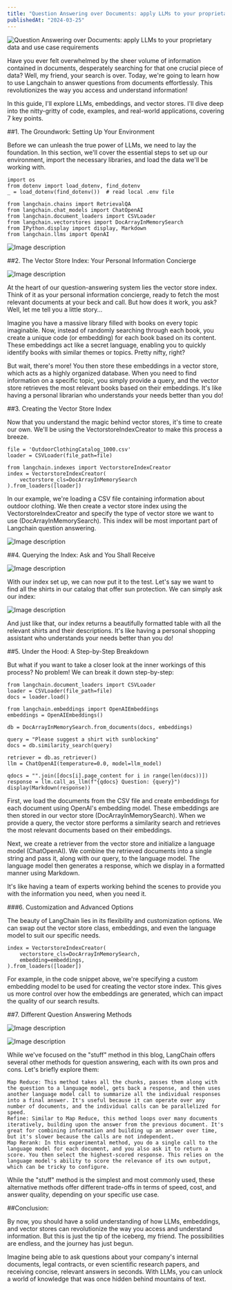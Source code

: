 ```yaml
---
title: "Question Answering over Documents: apply LLMs to your proprietary data and use case requirements"
publishedAt: "2024-03-25"
---
```


![Question Answering over Documents: apply LLMs to your proprietary data and use case requirements](https://dev-to-uploads.s3.amazonaws.com/uploads/articles/8r4z1snla3kw9xbr3z87.png)

 Have you ever felt overwhelmed by the sheer volume of information contained in documents, desperately searching for that one crucial piece of data? Well, my friend, your search is over. Today, we're going to learn how to use Langchain to answer questions from documents effortlessly. This revolutionizes the way you access and understand information!

In this guide, I'll explore LLMs, embeddings, and vector stores. I'll dive deep into the nitty-gritty of code, examples, and real-world applications, covering 7 key points. 

##1. The Groundwork: Setting Up Your Environment

Before we can unleash the true power of LLMs, we need to lay the foundation. In this section, we'll cover the essential steps to set up our environment, import the necessary libraries, and load the data we'll be working with.

```
import os
from dotenv import load_dotenv, find_dotenv
_ = load_dotenv(find_dotenv())  # read local .env file

from langchain.chains import RetrievalQA
from langchain.chat_models import ChatOpenAI
from langchain.document_loaders import CSVLoader
from langchain.vectorstores import DocArrayInMemorySearch
from IPython.display import display, Markdown
from langchain.llms import OpenAI
```

![Image description](https://dev-to-uploads.s3.amazonaws.com/uploads/articles/7dvq3c5of775jzhrlbqi.jpg)

##2. The Vector Store Index: Your Personal Information Concierge


![Image description](https://dev-to-uploads.s3.amazonaws.com/uploads/articles/f4h3aev8z3ldffn3ozma.jpg)

 At the heart of our question-answering system lies the vector store index. Think of it as your personal information concierge, ready to fetch the most relevant documents at your beck and call. But how does it work, you ask? Well, let me tell you a little story...

Imagine you have a massive library filled with books on every topic imaginable. Now, instead of randomly searching through each book, you create a unique code (or embedding) for each book based on its content. These embeddings act like a secret language, enabling you to quickly identify books with similar themes or topics. Pretty nifty, right?

But wait, there's more! You then store these embeddings in a vector store, which acts as a highly organized database. When you need to find information on a specific topic, you simply provide a query, and the vector store retrieves the most relevant books based on their embeddings. It's like having a personal librarian who understands your needs better than you do! 

##3. Creating the Vector Store Index

Now that you understand the magic behind vector stores, it's time to create our own. We'll be using the VectorstoreIndexCreator to make this process a breeze.

```
file = 'OutdoorClothingCatalog_1000.csv'
loader = CSVLoader(file_path=file)

from langchain.indexes import VectorstoreIndexCreator
index = VectorstoreIndexCreator(
    vectorstore_cls=DocArrayInMemorySearch
).from_loaders([loader])

```
In our example, we're loading a CSV file containing information about outdoor clothing. We then create a vector store index using the VectorstoreIndexCreator and specify the type of vector store we want to use (DocArrayInMemorySearch). This index will be most important part of Langchain question answering.


![Image description](https://dev-to-uploads.s3.amazonaws.com/uploads/articles/26p40937l7nu99dnifbw.jpg)

##4. Querying the Index: Ask and You Shall Receive


![Image description](https://dev-to-uploads.s3.amazonaws.com/uploads/articles/2sslbybebqqw2qentivs.jpg)

With our index set up, we can now put it to the test. Let's say we want to find all the shirts in our catalog that offer sun protection. We can simply ask our index:


![Image description](https://dev-to-uploads.s3.amazonaws.com/uploads/articles/1qoq91dhs1w5thce9dyb.png)

 And just like that, our index returns a beautifully formatted table with all the relevant shirts and their descriptions. It's like having a personal shopping assistant who understands your needs better than you do!

##5. Under the Hood: A Step-by-Step Breakdown

But what if you want to take a closer look at the inner workings of this process? No problem! We can break it down step-by-step: 

```
from langchain.document_loaders import CSVLoader
loader = CSVLoader(file_path=file)
docs = loader.load()

from langchain.embeddings import OpenAIEmbeddings
embeddings = OpenAIEmbeddings()

db = DocArrayInMemorySearch.from_documents(docs, embeddings)

query = "Please suggest a shirt with sunblocking"
docs = db.similarity_search(query)

retriever = db.as_retriever()
llm = ChatOpenAI(temperature=0.0, model=llm_model)

qdocs = "".join([docs[i].page_content for i in range(len(docs))])
response = llm.call_as_llm(f"{qdocs} Question: {query}")
display(Markdown(response))

```
 First, we load the documents from the CSV file and create embeddings for each document using OpenAI's embedding model. These embeddings are then stored in our vector store (DocArrayInMemorySearch). When we provide a query, the vector store performs a similarity search and retrieves the most relevant documents based on their embeddings.

Next, we create a retriever from the vector store and initialize a language model (ChatOpenAI). We combine the retrieved documents into a single string and pass it, along with our query, to the language model. The language model then generates a response, which we display in a formatted manner using Markdown.

It's like having a team of experts working behind the scenes to provide you with the information you need, when you need it.

###6. Customization and Advanced Options

The beauty of LangChain lies in its flexibility and customization options. We can swap out the vector store class, embeddings, and even the language model to suit our specific needs. 

```
index = VectorstoreIndexCreator(
    vectorstore_cls=DocArrayInMemorySearch,
    embedding=embeddings,
).from_loaders([loader])

```
For example, in the code snippet above, we're specifying a custom embedding model to be used for creating the vector store index. This gives us more control over how the embeddings are generated, which can impact the quality of our search results.

##7. Different Question Answering Methods

![Image description](https://dev-to-uploads.s3.amazonaws.com/uploads/articles/7f69n6po90iw2sf2qm5o.jpg)

![Image description](https://dev-to-uploads.s3.amazonaws.com/uploads/articles/yu8sp9vtkd8kynnze75l.jpg)

 While we've focused on the "stuff" method in this blog, LangChain offers several other methods for question answering, each with its own pros and cons. Let's briefly explore them:

    Map Reduce: This method takes all the chunks, passes them along with the question to a language model, gets back a response, and then uses another language model call to summarize all the individual responses into a final answer. It's useful because it can operate over any number of documents, and the individual calls can be parallelized for speed.
    Refine: Similar to Map Reduce, this method loops over many documents iteratively, building upon the answer from the previous document. It's great for combining information and building up an answer over time, but it's slower because the calls are not independent.
    Map Rerank: In this experimental method, you do a single call to the language model for each document, and you also ask it to return a score. You then select the highest-scored response. This relies on the language model's ability to score the relevance of its own output, which can be tricky to configure.

While the "stuff" method is the simplest and most commonly used, these alternative methods offer different trade-offs in terms of speed, cost, and answer quality, depending on your specific use case.

##Conclusion:

By now, you should have a solid understanding of how LLMs, embeddings, and vector stores can revolutionize the way you access and understand information. But this is just the tip of the iceberg, my friend. The possibilities are endless, and the journey has just begun.

Imagine being able to ask questions about your company's internal documents, legal contracts, or even scientific research papers, and receiving concise, relevant answers in seconds. With LLMs, you can unlock a world of knowledge that was once hidden behind mountains of text. 


